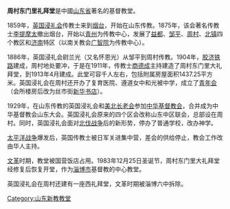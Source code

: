 {{noteTA
|1=zh:东门里; zh-hans:东门里; zh-hant:東門里;
}}
'''周村东门里礼拜堂'''是中國[[山东省|山东省]]著名的基督教堂。

1859年，[[英国浸礼会|英国浸礼会]]传教士来到[[烟台|烟台]]，开始在山东传教。1875年，该会著名传教士[[李提摩太|李提摩太]]撤出烟台，开始以[[青州|青州]]为传教中心，发展了[[益都|益都]]、[[邹平|邹平]]、[[周村|周村]]、[[北镇|北镇]]四个教区和[[济南|济南]]特区（以南关教会[[广智院|广智院]]为传教中心）。

1886年，英国浸礼会尉兰光（又名怀恩光）从邹平到周村传教。1904年，[[胶济铁路|胶济铁路]]建成，周村地处要冲，于是在1911年，传教士[[商德成|商德成]]主持建造了周村东门里大礼拜堂，到1913年4月建成。此堂可容千人左右，包括附属房屋面积1437.25平方米。英国浸礼会在周村还开办了复育医院、遵道女中和光被中学，成立了[[青年会|青年会]]（会所楼房后改为丝市街[[新华书店|新华书店]]）。

1929年，在山东传教的英国浸礼会和[[美北长老会|美北长老会]]参加[[中华基督教会|中华基督教会]]，合并成为中华基督教会山东大会。英国浸礼会原来的四个区会改称山东中区联会，总部设在周村。同时，英国浸礼会面对[[國民革命軍北伐|北伐战争]]后的新形势，停办了普通学校，改办神学。

[[太平洋战争|太平洋战争]]爆发后，英国传教士被日军关进集中营，差会的供给停止，教会工作改由华人主持。

[[文革|文革]]时期，教堂被国营饭店占用。1983年12月25日圣诞节，周村东门里大礼拜堂经修复后恢复开堂，作为[[淄博市|淄博市]]基督教的中心教堂。

英国浸礼会在周村还建有一座西礼拜堂，文革时期被淄博六中拆除。

{{Portal box|中國|基督教}}

[[Category:山东新教教堂|Category:山东新教教堂]]

{{Chinese building-stub}}
{{Religion-buil-stub}}